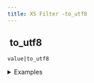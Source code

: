 ```yaml
---
title: XS Filter -to_utf8
---
```


## <img src="../assets/docuBadge (11).png" alt="" data-size="line"> to\_utf8 <a href="#xsto_utf8" id="xsto_utf8"></a>

`value|to_utf8`

<details>

<summary>Examples</summary>

```javascript
"text"|to_utf8    // Converts to UTF-8 encoding
"test"|to_utf8    // Ensures UTF-8 encoding
```

</details>
